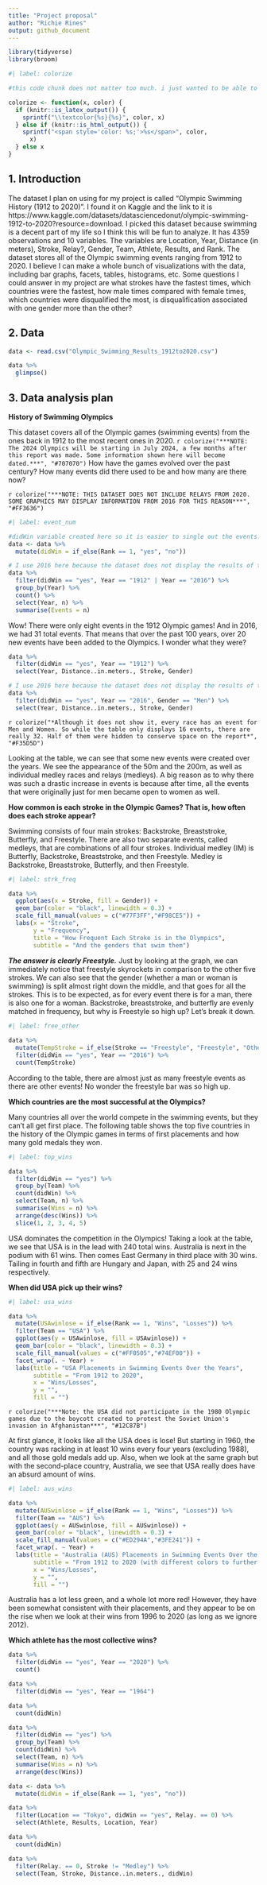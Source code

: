 ```yaml
---
title: "Project proposal"
author: "Richie Rines"
output: github_document
---
```


```r
library(tidyverse)
library(broom)
```

``` r
#| label: colorize

#this code chunk does not matter too much. i just wanted to be able to change the color of some text if i felt like it. i found this code online here: (https://bookdown.org/yihui/rmarkdown-cookbook/font-color.html)

colorize <- function(x, color) {
  if (knitr::is_latex_output()) {
    sprintf("\\textcolor{%s}{%s}", color, x)
  } else if (knitr::is_html_output()) {
    sprintf("<span style='color: %s;'>%s</span>", color,
      x)
  } else x
}
```

## 1. Introduction
The dataset I plan on using for my project is called “Olympic Swimming History (1912 to 2020)”. I found it on Kaggle and the link to it is https://www.kaggle.com/datasets/datasciencedonut/olympic-swimming-1912-to-2020?resource=download. I picked this dataset because swimming is a decent part of my life so I think this will be fun to analyze. It has 4359 observations and 10 variables. The variables are Location, Year, Distance (in meters), Stroke, Relay?, Gender, Team, Athlete, Results, and Rank. The dataset stores all of the Olympic swimming events ranging from 1912 to 2020. I believe I can make a whole bunch of visualizations with the data, including bar graphs, facets, tables, histograms, etc. Some questions I could answer in my project are what strokes have the fastest times, which countries were the fastest, how male times compared with female times, which countries were disqualified the most, is disqualification associated with one gender more than the other?

## 2. Data
```r
data <- read.csv("Olympic_Swimming_Results_1912to2020.csv")
```

```r
data %>%
  glimpse()
```

## 3. Data analysis plan

**History of Swimming Olympics**

This dataset covers all of the Olympic games (swimming events) from the ones back in 1912 to the most recent ones in 2020. `r colorize("***NOTE: The 2024 Olympics will be starting in July 2024, a few months after this report was made. Some information shown here will become dated.***", "#707070")` How have the games evolved over the past century? How many events did there used to be and how many are there now?

`r colorize("***NOTE: THIS DATASET DOES NOT INCLUDE RELAYS FROM 2020. SOME GRAPHICS MAY DISPLAY INFORMATION FROM 2016 FOR THIS REASON***", "#FF3636")`

```r
#| label: event_num

#didWin variable created here so it is easier to single out the events. there are multiple swimmers in each event but only one can win, so singling out the winners gives us just one entry for each event
data <- data %>%
  mutate(didWin = if_else(Rank == 1, "yes", "no"))

# I use 2016 here because the dataset does not display the results of the 2020 relays
data %>%
  filter(didWin == "yes", Year == "1912" | Year == "2016") %>%
  group_by(Year) %>%
  count() %>%
  select(Year, n) %>%
  summarise(Events = n)
```

Wow! There were only eight events in the 1912 Olympic games! And in 2016, we had 31 total events. That means that over the past 100 years, over 20 new events have been added to the Olympics. I wonder what they were?

```r
data %>%
  filter(didWin == "yes", Year == "1912") %>%
  select(Year, Distance..in.meters., Stroke, Gender)

# I use 2016 here because the dataset does not display the results of the 2020 relays
data %>%
  filter(didWin == "yes", Year == "2016", Gender == "Men") %>%
  select(Year, Distance..in.meters., Stroke, Gender)
```

`r colorize("*Although it does not show it, every race has an event for Men and Women. So while the table only displays 16 events, there are really 32. Half of them were hidden to conserve space on the report*", "#F35D5D")`

Looking at the table, we can see that some new events were created over the years. We see the appearance of the 50m and the 200m, as well as individual medley races and relays (medleys). A big reason as to why there was such a drastic increase in events is because after time, all the events that were originally just for men became open to women as well. 

**How common is each stroke in the Olympic Games? That is, how often does each stroke appear?**

Swimming consists of four main strokes: Backstroke, Breaststroke, Butterfly, and Freestyle. There are also two separate events, called medleys, that are combinations of all four strokes. Individual medley (IM) is Butterfly, Backstroke, Breaststroke, and then Freestyle. Medley is Backstroke, Breaststroke, Butterfly, and then Freestyle. 

```r
#| label: strk_freq

data %>%
  ggplot(aes(x = Stroke, fill = Gender)) +
  geom_bar(color = "black", linewidth = 0.3) +
  scale_fill_manual(values = c("#77F3FF","#F98CE5")) +
  labs(x = "Stroke", 
       y = "Frequency", 
       title = "How Frequent Each Stroke is in the Olympics", 
       subtitle = "And the genders that swim them")
```

***The answer is clearly Freestyle.***
Just by looking at the graph, we can immediately notice that freestyle skyrockets in comparison to the other five strokes. We can also see that the gender (whether a man or woman is swimming) is split almost right down the middle, and that goes for all the strokes. This is to be expected, as for every event there is for a man, there is also one for a woman. Backstroke, breaststroke, and butterfly are evenly matched in frequency, but why is Freestyle so high up? Let's break it down.

```r
#| label: free_other
  
data %>%
  mutate(TempStroke = if_else(Stroke == "Freestyle", "Freestyle", "Other")) %>%
  filter(didWin == "yes", Year == "2016") %>%
  count(TempStroke)
```

According to the table, there are almost just as many freestyle events as there are other events! No wonder the freestyle bar was so high up. 

**Which countries are the most successful at the Olympics?**

Many countries all over the world compete in the swimming events, but they can't all get first place. The following table shows the top five countries in the history of the Olympic games in terms of first placements and how many gold medals they won.


```r
#| label: top_wins

data %>%
  filter(didWin == "yes") %>%
  group_by(Team) %>%
  count(didWin) %>%
  select(Team, n) %>%
  summarise(Wins = n) %>%
  arrange(desc(Wins)) %>%
  slice(1, 2, 3, 4, 5)
```

USA dominates the competition in the Olympics!
Taking a look at the table, we see that USA is in the lead with 240 total wins. Australia is next in the podium with 61 wins. Then comes East Germany in third place with 30 wins. Tailing in fourth and fifth are Hungary and Japan, with 25 and 24 wins respectively. 

**When did USA pick up their wins?**

```r
#| label: usa_wins

data %>%
  mutate(USAwinlose = if_else(Rank == 1, "Wins", "Losses")) %>%
  filter(Team == "USA") %>%
  ggplot(aes(y = USAwinlose, fill = USAwinlose)) +
  geom_bar(color = "black", linewidth = 0.3) +
  scale_fill_manual(values = c("#FF0505","#74EF00")) +
  facet_wrap(. ~ Year) +
  labs(title = "USA Placements in Swimming Events Over the Years",
       subtitle = "From 1912 to 2020",
       x = "Wins/Losses",
       y = "",
       fill = "")
```

`r colorize("***Note: the USA did not participate in the 1980 Olympic games due to the boycott created to protest the Soviet Union's invasion in Afghanistan***", "#12C87B")`

At first glance, it looks like all the USA does is lose! But starting in 1960, the country was racking in at least 10 wins every four years (excluding 1988), and all those gold medals add up. Also, when we look at the same graph but with the second-place country, Australia, we see that USA really does have an absurd amount of wins. 

```r
#| label: aus_wins

data %>%
  mutate(AUSwinlose = if_else(Rank == 1, "Wins", "Losses")) %>%
  filter(Team == "AUS") %>%
  ggplot(aes(y = AUSwinlose, fill = AUSwinlose)) +
  geom_bar(color = "black", linewidth = 0.3) +
  scale_fill_manual(values = c("#ED294A","#3FE241")) +
  facet_wrap(. ~ Year) +
  labs(title = "Australia (AUS) Placements in Swimming Events Over the Years",
       subtitle = "From 1912 to 2020 (with different colors to further seperate from previous graph)",
       x = "Wins/Losses",
       y = "",
       fill = "")
```

Australia has a lot less green, and a whole lot more red! However, they have been somewhat consistent with their placements, and they appear to be on the rise when we look at their wins from 1996 to 2020 (as long as we ignore 2012). 


**Which athlete has the most collective wins?**












```r
data %>%
  filter(didWin == "yes", Year == "2020") %>%
  count()

data %>%
  filter(didWin == "yes", Year == "1964")

data %>%
  count(didWin)

data %>%
  filter(didWin == "yes") %>%
  group_by(Team) %>%
  count(didWin) %>%
  select(Team, n) %>%
  summarise(Wins = n) %>%
  arrange(desc(Wins))
```


```r
data <- data %>%
  mutate(didWin = if_else(Rank == 1, "yes", "no"))
```

```r
data %>%
  filter(Location == "Tokyo", didWin == "yes", Relay. == 0) %>%
  select(Athlete, Results, Location, Year)

```

```r
data %>%
  count(didWin)

data %>%
  filter(Relay. == 0, Stroke != "Medley") %>%
  select(Team, Stroke, Distance..in.meters., didWin)
  
```





































